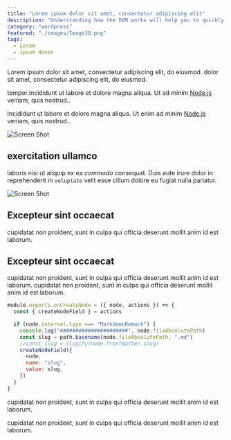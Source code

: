 ```yaml
---
title: "Lorem ipsum dolor sit amet, consectetur adipiscing elit"
description: "Understanding how the DOM works will help you to quickly grasp the concept behind the Virtual DOM that React provides for us"
category: "wordpress"
featured: "./images/Image38.png"
tags:
  - Lorem
  - ipsum donor
---
```


Lorem ipsum dolor sit amet, consectetur adipiscing elit, do eiusmod. dolor sit amet, consectetur adipiscing elit, do eiusmod.

tempor.incididunt ut labore et dolore magna aliqua. Ut ad minim [Node.js](https://nodejs.org/en/ "this node website") veniam, quis nostrud..

Incididunt ut labore et dolore magna aliqua. Ut enim ad minim [Node.js](https://nodejs.org/en/) veniam, quis nostrud..

![Screen Shot](./images/Image38.png)

## exercitation ullamco

laboris nisi ut aliquip ex ea _commodo_ consequat. Duis aute irure dolor in reprehenderit in `voluptate` velit esse cillum dolore eu fugiat nulla pariatur.

![Screen Shot](./images/Image35.png)

## Excepteur sint occaecat

cupidatat non proident, sunt in culpa qui officia deserunt mollit anim id est laborum.

## Excepteur sint occaecat

cupidatat non proident, sunt in culpa qui officia deserunt mollit anim id est laborum. cupidatat non proident, sunt in culpa qui officia deserunt mollit anim id est laborum.

```javascript
module.exports.onCreateNode = ({ node, actions }) => {
  const { createNodeField } = actions

  if (node.internal.type === "MarkdownRemark") {
    console.log("######################", node.fileAbsolutePath)
    const slug = path.basename(node.fileAbsolutePath, ".md")
    //const slug = slugify(node.frontmatter.slug)
    createNodeField({
      node,
      name: "slug",
      value: slug,
    })
  }
}
```

cupidatat non proident, sunt in culpa qui officia deserunt mollit anim id est laborum.

cupidatat non proident, sunt in culpa qui officia deserunt mollit anim id est laborum.
